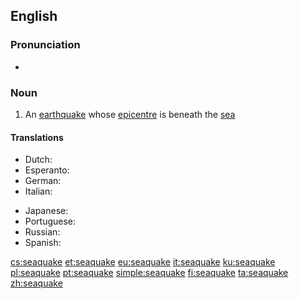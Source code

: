 ==English==

===Pronunciation===
* {{rhymes|eɪk|lang=en}}

===Noun===
{{en-noun}}

# An [[earthquake]] whose [[epicentre]] is beneath the [[sea]]

====Translations====
{{trans-top|earthquake under sea}}
* Dutch: {{t+|nl|zeebeving|f}}
* Esperanto: {{t|eo|submara tertremo}}
* German: {{t+|de|Seebeben|n}}
* Italian: {{t+|it|maremoto|m}}
{{trans-mid}}
* Japanese: {{t|ja|海震|tr=かいしん, kaishin}}
* Portuguese: {{t+|pt|maremoto|m}}
* Russian: {{t+|ru|моретрясение|n|tr=morʹerʹasʹénije}}
* Spanish: {{t+|es|maremoto|m}}
{{trans-bottom}}

[[cs:seaquake]]
[[et:seaquake]]
[[eu:seaquake]]
[[it:seaquake]]
[[ku:seaquake]]
[[pl:seaquake]]
[[pt:seaquake]]
[[simple:seaquake]]
[[fi:seaquake]]
[[ta:seaquake]]
[[zh:seaquake]]